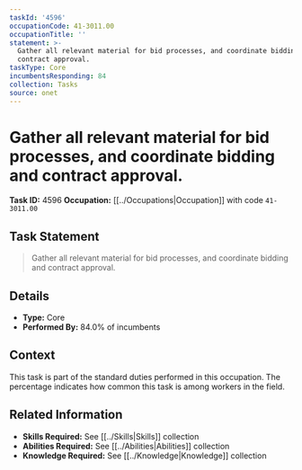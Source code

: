 ```yaml
---
taskId: '4596'
occupationCode: 41-3011.00
occupationTitle: ''
statement: >-
  Gather all relevant material for bid processes, and coordinate bidding and
  contract approval.
taskType: Core
incumbentsResponding: 84
collection: Tasks
source: onet
---
```

# Gather all relevant material for bid processes, and coordinate bidding and contract approval.

**Task ID:** 4596
**Occupation:** [[../Occupations|Occupation]] with code `41-3011.00`

## Task Statement

> Gather all relevant material for bid processes, and coordinate bidding and contract approval.

## Details

- **Type:** Core
- **Performed By:** 84.0% of incumbents

## Context

This task is part of the standard duties performed in this occupation. The percentage indicates how common this task is among workers in the field.

## Related Information

- **Skills Required:** See [[../Skills|Skills]] collection
- **Abilities Required:** See [[../Abilities|Abilities]] collection
- **Knowledge Required:** See [[../Knowledge|Knowledge]] collection
